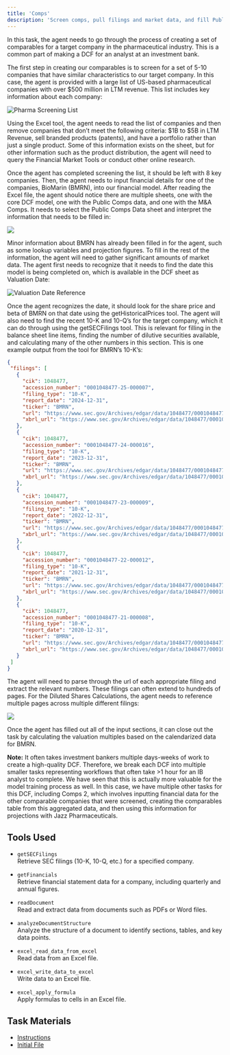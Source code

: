 ```yaml
---
title: 'Comps'
description: 'Screen comps, pull filings and market data, and fill Public Comps for BioMarin'
---
```


In this task, the agent needs to go through the process of creating a set of comparables for a target company in the pharmaceutical industry. This is a common part of making a DCF for an analyst at an investment bank. 

The first step in creating our comparables is to screen for a set of 5-10 companies that have similar characteristics to our target company. In this case, the agent is provided with a large list of US-based pharmaceutical companies with over $500 million in LTM revenue. This list includes key information about each company:

![Pharma Screening List](/images/comps/comps-screening-list.png)

Using the Excel tool, the agent needs to read the list of companies and then remove companies that don’t meet the following criteria: $1B to $5B in LTM Revenue, sell branded products (patents), and have a portfolio rather than just a single product. Some of this information exists on the sheet, but for other information such as the product distribution, the agent will need to query the Financial Market Tools or conduct other online research. 

Once the agent has completed screening the list, it should be left with 8 key companies. Then, the agent needs to input financial details for one of the companies, BioMarin (BMRN), into our financial model. After reading the Excel file, the agent should notice there are multiple sheets, one with the core DCF model, one with the Public Comps data, and one with the M&A Comps. It needs to select the Public Comps Data sheet and interpret the information that needs to be filled in: 

<Frame caption="Excerpt from BMRN section within financial data for Public Comps companies">
  <img src="/images/comps/comps-bmrm-public-comps.png" />
</Frame>


Minor information about BMRN has already been filled in for the agent, such as some lookup variables and projection figures. To fill in the rest of the information, the agent will need to gather significant amounts of market data. The agent first needs to recognize that it needs to find the date this model is being completed on, which is available in the DCF sheet as Valuation Date: 

![Valuation Date Reference](/images/comps/comps-valuation-date.png)

Once the agent recognizes the date, it should look for the share price and beta of BMRN on that date using the getHistoricalPrices tool. The agent will also need to find the recent 10-K and 10-Q’s for the target company, which it can do through using the getSECFilings tool. This is relevant for filling in the balance sheet line items, finding the number of dilutive securities available, and calculating many of the other numbers in this section. This is one example output from the tool for BMRN’s 10-K’s: 

```json
{
 "filings": [
   {
     "cik": 1048477,
     "accession_number": "0001048477-25-000007",
     "filing_type": "10-K",
     "report_date": "2024-12-31",
     "ticker": "BMRN",
     "url": "https://www.sec.gov/Archives/edgar/data/1048477/000104847725000007/bmrn-20241231.htm",
     "xbrl_url": "https://www.sec.gov/Archives/edgar/data/1048477/000104847725000007/bmrn-20241231_htm.xml"
   },
   {
     "cik": 1048477,
     "accession_number": "0001048477-24-000016",
     "filing_type": "10-K",
     "report_date": "2023-12-31",
     "ticker": "BMRN",
     "url": "https://www.sec.gov/Archives/edgar/data/1048477/000104847724000016/bmrn-20231231.htm",
     "xbrl_url": "https://www.sec.gov/Archives/edgar/data/1048477/000104847724000016/bmrn-20231231_htm.xml"
   },
   {
     "cik": 1048477,
     "accession_number": "0001048477-23-000009",
     "filing_type": "10-K",
     "report_date": "2022-12-31",
     "ticker": "BMRN",
     "url": "https://www.sec.gov/Archives/edgar/data/1048477/000104847723000009/bmrn-20221231.htm",
     "xbrl_url": "https://www.sec.gov/Archives/edgar/data/1048477/000104847723000009/bmrn-20221231_htm.xml"
   },
   {
     "cik": 1048477,
     "accession_number": "0001048477-22-000012",
     "filing_type": "10-K",
     "report_date": "2021-12-31",
     "ticker": "BMRN",
     "url": "https://www.sec.gov/Archives/edgar/data/1048477/000104847722000012/bmrn-20211231.htm",
     "xbrl_url": "https://www.sec.gov/Archives/edgar/data/1048477/000104847722000012/bmrn-20211231_htm.xml"
   },
   {
     "cik": 1048477,
     "accession_number": "0001048477-21-000008",
     "filing_type": "10-K",
     "report_date": "2020-12-31",
     "ticker": "BMRN",
     "url": "https://www.sec.gov/Archives/edgar/data/1048477/000104847721000008/bmrn-20201231.htm",
     "xbrl_url": "https://www.sec.gov/Archives/edgar/data/1048477/000104847721000008/bmrn-20201231_htm.xml"
   }
 ]
}
```

The agent will need to parse through the url of each appropriate filing and extract the relevant numbers. These filings can often extend to hundreds of pages. For the Diluted Shares Calculations, the agent needs to reference multiple pages across multiple different filings:

<Frame caption="Diluted Shares section">
  <img src="/images/comps/comps-diluted-shares.png" />
</Frame>

Once the agent has filled out all of the input sections, it can close out the task by calculating the valuation multiples based on the calendarized data for BMRN. 

**Note:** It often takes investment bankers multiple days-weeks of work to create a high-quality DCF. Therefore, we break each DCF into multiple smaller tasks representing workflows that often take >1 hour for an IB analyst to complete. We have seen that this is actually more valuable for the model training process as well. In this case, we have multiple other tasks for this DCF, including Comps 2, which involves inputting financial data for the other comparable companies that were screened, creating the comparables table from this aggregated data, and then using this information for projections with Jazz Pharmaceuticals. 

## Tools Used

- `getSECFilings`  
  Retrieve SEC filings (10-K, 10-Q, etc.) for a specified company.

- `getFinancials`  
  Retrieve financial statement data for a company, including quarterly and annual figures.

- `readDocument`  
  Read and extract data from documents such as PDFs or Word files.

- `analyzeDocumentStructure`  
  Analyze the structure of a document to identify sections, tables, and key data points.

- `excel_read_data_from_excel`  
  Read data from an Excel file.

- `excel_write_data_to_excel`  
  Write data to an Excel file.

- `excel_apply_formula`  
  Apply formulas to cells in an Excel file.

## Task Materials

- <a href="https://drive.google.com/uc?export=download&id=1BQ4D1KlPwl0oDYyhTLLO5fS27q7gSc1e" target="_blank" rel="noopener">Instructions</a>
- <a href="https://docs.google.com/spreadsheets/d/1OEv7hkacSUmZLSma3_UYlnjMC1Z9dFna/export?format=xlsx" target="_blank" rel="noopener">Initial File</a>
